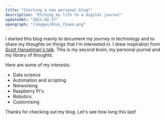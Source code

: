 ```yaml
---
title: "Starting a new personal blog!"
description: "Etching my life to a digital journal"
updatedAt: "2022-02-17"
opengraph: "/images/Khai_Chuen.png"
---
```


I started this blog mainly to document my journey in technology and to share my thoughts on things that I'm interested in. I drew inspiration from [Scott Hanselman's talk](https://www.youtube.com/watch?v=8HE5LJwAv1k). This is my second brain, my personal journal and my library of thoughts.

Here are some of my interests:

* Data science
* Automation and scripting
* Networking
* Raspberry Pi's
* Robotics
* Customising

Thanks for checking out my blog. Let's see how long this last!